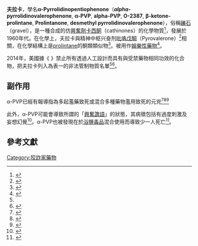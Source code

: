 {{Drugbox
| Watchedfields = changed
| verifiedrevid = 413315866
| IUPAC_name = (''RS'')-1-Phenyl-2-(1-pyrrolidinyl)-1-pentanone
| image = Alpha-Pyrrolidinopentiophenone.svg
| image2 = Alpha-PVP molecule ball.png
| alt2 = Ball-and-stick model of the alpha-PVP molecule
| drug_name = ''alpha''-Pyrrolidinopentiophenone

<!--Clinical data-->
| tradename =  
| pregnancy_AU = <!-- A / B1 / B2 / B3 / C / D / X -->
| pregnancy_US = <!-- A / B            / C / D / X / N -->
| pregnancy_category =  
| legal_AU = <!-- Unscheduled / S2 / S3 / S4 / S5 / S6 / S7 / S8 / S9 -->
| legal_CA = <!--             / Schedule I, II, III, IV, V, VI, VII, VIII -->
| legal_UK = Class B
| legal_US = Schedule I
| legal_status =  
| routes_of_administration =  oral, intranasal, vaporization, intravenous, rectal, sublingual

<!--Pharmacokinetic data-->
| bioavailability =  
| protein_bound =  
| metabolism =  
| elimination_half-life =  
| excretion =

<!--Identifiers-->
| CAS_number_Ref = {{cascite|correct|??}}
| CAS_number = 14530-33-7
| CAS_number2 = 5485-65-4
| CAS_number2_comment = [[hydrochloride|HCl]]
| ATC_prefix =  
| ATC_suffix =  
| PubChem = 11148955
| DrugBank_Ref = {{drugbankcite|correct|drugbank}}
| DrugBank =  
| ChemSpiderID_Ref = {{chemspidercite|correct|chemspider}}
| ChemSpiderID = 9324063
| ChEMBL_Ref = {{ebicite|correct|EBI}}
| ChEMBL = 205082

<!--Chemical data-->
| C=15 | H=21 | N=1 | O=1 
| molecular_weight = 231.333 g/mol
| smiles = CCCC(C(C1=CC=CC=C1)=O)N2CCCC2
| InChI = 1/C15H21NO/c1-2-8-14(16-11-6-7-12-16)15(17)13-9-4-3-5-10-13/h3-5,9-10,14H,2,6-8,11-12H2,1H3
| InChIKey = YDIIDRWHPFMLGR-UHFFFAOYAL
| StdInChI_Ref = {{stdinchicite|correct|chemspider}}
| StdInChI = 1S/C15H21NO/c1-2-8-14(16-11-6-7-12-16)15(17)13-9-4-3-5-10-13/h3-5,9-10,14H,2,6-8,11-12H2,1H3
| StdInChIKey_Ref = {{stdinchicite|correct|chemspider}}
| StdInChIKey = YDIIDRWHPFMLGR-UHFFFAOYSA-N
}}
'''夫拉卡'''，學名'''α-Pyrrolidinopentiophenone'''（'''''alpha''-pyrrolidinovalerophenone''', '''α-PVP''', '''alpha-PVP''', '''O-2387''', '''β-ketone-prolintane''', '''Prolintanone''', '''desmethyl pyrrolidinovalerophenone'''），俗稱[[礫石|礫石]]（gravel），是一種合成的仿[[興奮劑|興奮劑]][[卡西酮|卡西酮]]（cathinones）的化學物質<ref name=ettw>{{cite news |url=http://www.epochtimes.com.tw/n130062 |title=中國廉價毒品入侵美國佛州 致數百人傷亡 |date=2015-06-11 |accessdate=2015-06-11 |language=zh-hant |publisher=[[大紀元時報|大紀元時報]] |archive-date=2015-06-13 |archive-url=https://web.archive.org/web/20150613004818/http://www.epochtimes.com.tw/n130062 |dead-url=no }}</ref>，發展於1960年代。在化學上，夫拉卡與精神中枢兴奋剂[[吡咯戊酮|吡咯戊酮]]（Pyrovalerone）<ref>{{cite web |url=http://www.iciba.com/pyrovalerone_hydrochloride |title=鹽酸吡咯戊酮（Pyrovalerone） |work=愛詞霸 iciba |language=zh-hans |accessdate=2015-06-11 |archive-date=2015-06-13 |archive-url=https://web.archive.org/web/20150613003829/http://www.iciba.com/pyrovalerone_hydrochloride |dead-url=no }}</ref>相關，在化學結構上是[[prolintane|prolintane]]的酮類類似物<ref>{{cite journal | doi = 10.1002/jms.1571| pmid = 19241365| title = New designer drug α-pyrrolidinovalerophenone (PVP): studies on its metabolism and toxicological detection in rat urine using gas chromatographic/mass spectrometric techniques| journal = Journal of Mass Spectrometry| volume = 44| issue = 6| pages = 952| year = 2009| last1 = Sauer| first1 = Christoph| last2 = Peters| first2 = Frank T.| last3 = Haas| first3 = Claudia| last4 = Meyer| first4 = Markus R.| last5 = Fritschi| first5 = Giselher| last6 = Maurer| first6 = Hans H.}}</ref>。被用作[[娛樂性藥物|娛樂性藥物]]<ref>{{cite web | url = http://www.soft-tox.org/files/Designer_Drugs/Alpha-PVP.pdf | title = SOFT Designer Drug Committee Monographs: Alpha-PVP | date = 2013-09-13 | publisher = Society of Forensic Toxicologists | deadurl = yes | archiveurl = https://web.archive.org/web/20150406202220/http://www.soft-tox.org/files/Designer_Drugs/Alpha-PVP.pdf | archivedate = 2015-04-06 | access-date = 2015-06-11 }}</ref>。

2014年，美國據《{{link-en|藥物食品和藥物管理局的安全和創新法|Food and Drug Administration Safety and Innovation Act}} 》禁止所有透過人工設計而具有與受禁藥物相同功效的化合物，把夫拉卡列入為表一的非法管制物質名單<ref name=ettw /><ref name=acs>{{cite web | url = http://cen.acs.org/articles/90/i35/US-Criminalizes-Designer-Drugs.html | title = U.S. Criminalizes Designer Drugs | date = 2012-08-27 | publisher = American Chemical Society | language = en | accessdate = 2015-06-11 | archive-date = 2015-05-27 | archive-url = https://web.archive.org/web/20150527230043/http://cen.acs.org/articles/90/i35/US-Criminalizes-Designer-Drugs.html | dead-url = no }}</ref>。

==副作用==
α-PVP已經有報導指為多起濫藥致死或混合多種藥物濫用致死的元兇<ref>{{cite journal | pmid = 23361867| year = 2013| author1 = Marinetti| first1 = L. J.| title = Analysis of synthetic cathinones commonly found in bath salts in human performance and postmortem toxicology: Method development, drug distribution and interpretation of results| journal = Journal of Analytical Toxicology| volume = 37| issue = 3| pages = 135–46| last2 = Antonides| first2 = H. M.| doi = 10.1093/jat/bks136}}</ref><ref>{{cite journal | author = Waugh | date = 2013 | journal = AAFS Proceedings | id = Abstract K16 | title = Deaths Involving the Recreational Use of α-PVP (α-pyrrolidinopentiophenone) | url = http://www.aafs.org/sites/default/files/pdf/ProceedingsWashingtonDC2013.pdf | display-authors = etal | access-date = 2015-06-11 | archive-url = https://web.archive.org/web/20161108233911/http://www.aafs.org/sites/default/files/pdf/ProceedingsWashingtonDC2013.pdf | archive-date = 2016-11-08 | dead-url = yes }}</ref><ref>{{cite news | url = http://news.yahoo.com/cheap-synthetic-flakka-dethroning-cocaine-florida-drug-scene-140910992.html | quote = 27 people have died from flakka-related overdoses in the last eight months in Broward County | title = Cheap, synthetic 'flakka' dethroning cocaine on Florida drug scene | accessdate = 2015-06-11 | archive-date = 2015-06-11 | archive-url = https://web.archive.org/web/20150611070932/http://news.yahoo.com/cheap-synthetic-flakka-dethroning-cocaine-florida-drug-scene-140910992.html | dead-url = no }}</ref>

此外，α-PVP可能會導致所謂的「[[興奮譫語|興奮譫語]]」的狀態，其病徵包括有過度刺激及妄想幻覺<ref>{{cite web| url = http://www.drugabuse.gov/drugs-abuse/emerging-trends| title = Drugs of Abuse Emerging Trends| publisher = National Institute on Drug Abuse| date = 2015-04-06| language = en| accessdate = 2015-06-11| archive-date = 2015-06-08| archive-url = https://web.archive.org/web/20150608190847/http://www.drugabuse.gov/drugs-abuse/emerging-trends| dead-url = no}}</ref>。α-PVP也被發現在於[[浴鹽_(毒品)|浴鹽毒品]]混合使用而導致少一人死亡<ref>{{cite journal | doi = 10.1093/jat/bkv011| title = A Fatal Case of Pentedrone and  -Pyrrolidinovalerophenone Poisoning| journal = Journal of Analytical Toxicology| year = 2015| last1 = Sykutera| first1 = M.| last2 = Cychowska| first2 = M.| last3 = Bloch-Boguslawska| first3 = E.}}</ref>。

==參考文獻==
{{reflist}}
[[Category:狡詐家藥物|Category:狡詐家藥物]]